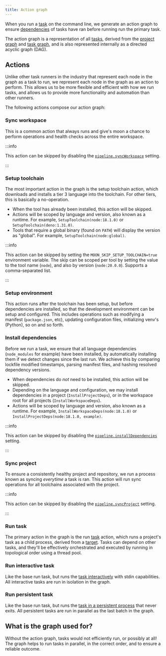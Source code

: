 ```yaml
---
title: Action graph
---
```



When you run a [task](../config/project#tasks-1) on the command line, we generate an action graph to
ensure [dependencies](../config/project#deps) of tasks have ran before running run the primary task.

The action graph is a representation of all [tasks](../concepts/task), derived from the
[project graph](./project-graph) and [task graph](./task-graph), and is also represented internally
as a directed acyclic graph (DAG).

<ActionGraph />

## Actions

Unlike other task runners in the industry that represent each node in the graph as a task to run, we
represent each node in the graph as an action to perform. This allows us to be more flexible and
efficient with how we run tasks, and allows us to provide more functionality and automation than
other runners.

The following actions compose our action graph:

### Sync workspace

This is a common action that always runs and give's moon a chance to perform operations and health
checks across the entire workspace.

:::info

This action can be skipped by disabling the
[`pipeline.syncWorkspace`](../config/workspace#syncworkspace) setting.

:::

### Setup toolchain

The most important action in the graph is the setup toolchain action, which downloads and installs a
tier 3 language into the toolchain. For other tiers, this is basically a no-operation.

- When the tool has already been installed, this action will be skipped.
- Actions will be scoped by language and version, also known as a runtime. For example,
  `SetupToolchain(node:18.1.0)` or `SetupToolchain(deno:1.31.0)`.
- Tools that require a global binary (found on `PATH`) will display the version as "global". For
  example, `SetupToolchain(node:global)`.

:::info

This action can be skipped by setting the `MOON_SKIP_SETUP_TOOLCHAIN=true` environment variable. The
skip can be scoped per tool by setting the value to the tool name (`node`), and also by version
(`node:20.0.0`). Supports a comma-separated list.

:::

### Setup environment<VersionLabel version="1.35.0" />

This action runs after the toolchain has been setup, but before dependencies are installed, so that
the development environment can be setup and configured. This includes operations such as modifying
a manifest (`package.json`, etc), updating configuration files, initializing venv's (Python), so on
and so forth.

### Install dependencies

Before we run a task, we ensure that all language dependencies (`node_modules` for example) have
been installed, by automatically installing them if we detect changes since the last run. We achieve
this by comparing lockfile modified timestamps, parsing manifest files, and hashing resolved
dependency versions.

- When dependencies do _not_ need to be installed, this action will be skipped.
- Depending on the language and configuration, we may install dependencies in a project
  (`InstallProjectDeps`), or in the workspace root for all projects (`InstallWorkspaceDeps`).
- Actions will be scoped by language and version, also known as a runtime. For example,
  `InstallWorkspaceDeps(node:18.1.0)` or `InstallProjectDeps(node:18.1.0, example)`.

:::info

This action can be skipped by disabling the
[`pipeline.installDependencies`](../config/workspace#installdependencies) setting.

:::

### Sync project

To ensure a consistently healthy project and repository, we run a process known as syncing
_everytime_ a task is ran. This action will run sync operations for all toolchains associated with
the project.

:::info

This action can be skipped by disabling the
[`pipeline.syncProject`](../config/workspace#syncproject) setting.

:::

### Run task

The primary action in the graph is the run [task](../concepts/task) action, which runs a project's
task as a child process, derived from a [target](../concepts/target). Tasks can depend on other
tasks, and they'll be effectively orchestrated and executed by running in topological order using a
thread pool.

### Run interactive task

Like the base run task, but runs the [task interactively](../concepts/task#interactive) with stdin
capabilities. All interactive tasks are run in isolation in the graph.

### Run persistent task

Like the base run task, but runs the [task in a persistent process](../concepts/task#persistent)
that never exits. All persistent tasks are run in parallel as the last batch in the graph.

## What is the graph used for?

Without the action graph, tasks would not efficiently run, or possibly at all! The graph helps to
run tasks in parallel, in the correct order, and to ensure a reliable outcome.
